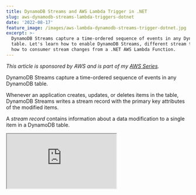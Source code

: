 ```yaml
---
title: DynamoDB Streams and AWS Lambda Trigger in .NET
slug: aws-dynamodb-streams-lambda-triggers-dotnet
date: '2022-08-17'
feature_image: /images/aws-lambda-dynamodb-streams-trigger-dotnet.jpg
excerpt: >-
  DynamoDB Streams capture a time-ordered sequence of events in any DynamoDB
  table. Let's learn how to enable DynamoDB Streams, different stream types and
  how to consumer stream changes from a .NET AWS Lambda Function.
---
```

_This article is sponsored by AWS and is part of my [AWS Series](/tag/aws/)._

DynamoDB Streams capture a time-ordered sequence of events in any DynamoDB table.

Whenever an application creates, updates, or deletes items in the table, DynamoDB Streams writes a stream record with the primary key attributes of the modified items.

A _stream record_ contains information about a data modification to a single item in a DynamoDB table.

<iframe src="https://www.youtube.com/embed/4YzuN4MAFiQ" />

DynamoDB Streams is also referred to as Change Data Capture.

> _DynamoDB Streams ensures a stream record appears exactly once, and the stream records appear n the same sequence as the actual modifications to the item._

DynamoDB streams help decouple core application logic from the effects that happen afterward. It helps with scenarios where you want to replicate data, generate read models of your data, etc. It can also be an alternative for Transactions when you need to update across multiple sources.

In this blog post, let’s learn how to get started with DynamoDB streams, enable them on a DynamoDB table, and use Lambda functions using .NET to handle stream events. We will also look at the different configurations associated with the Lambda Triggers and learn how to handle exceptions and different integration patterns when working with DynamoDB Streams.

## Enabling DynamoDB Streams

DynamoDB Streams can be enabled on a DynamoDB table when creating a new table or after creation.

DynamoDB Streams operate asynchronously and hence do not cause any performance impact on the operations on the DynamoDB table.

The AWS Management Console only supports the stream's creation on existing tables.

Under the Exports and streams section of an existing DynamoDB table, you can Enable/Disable a DynamoDB Stream, as shown below.

![Enable DynamoDB Stream on a Table under the Exports and streams section in the AWS Console.](/images/dynamodb-stream-enable-existing-table.jpg)

### Stream View Types

When enabling a stream, you need to specify the Stream View Type.

Based on the kind of data you need available in the Stream Record, you can choose one of the below four options.

-   `KEYS_ONLY` — Only the key attributes of the modified item.
-   `NEW_IMAGE` — The entire item, as it appears after modification.
-   `OLD_IMAGE` — The entire item, as it appeared before modification.
-   `NEW_AND_OLD_IMAGES` — Both the item's new and old images.

![Select View Type when enabling DynamoDB Stream. This decides the data that is available as part of the stream events raised on changed to items in DynamoDB Table. ](/images/dynamodb-stream-enable-options.jpg)

For this blog post, I am enabling the DynamoDB Stream with _New and old images_ option. This ensures that the Key information and Old and New image data are available as part of the stream record data. The old image contains the data before the modification, and the new image has the data after the modification.

AWS maintains DynamoDB and DynamoDB Streams as two separate endpoints.

Once enabled, you can see the ARN details, the View Type, and any Triggers attached to the Stream, as shown below.

![Once enabled, you can see the Stream details, view type, and attached Triggers under the DynamoDB table details. ](/images/dynamodb-stream-details.jpg)

## Handling DynamoDB Stream Events

Applications can read and process stream records from the DynamoDB Streams.

You can poll the stream and consume the data or integrate with AWS Lambda using DynamoDB Stream triggers to handle stream change events.

To see this in action, let’s first create an AWS Lambda Function using .NET and publish it to the AWS account.

### Create AWS Lambda Function Using .NET

[AWS Lambda](/blog/aws-lambda-net-core/) is Amazon’s answer to serverless computing services. It allows running code with zero administration of the infrastructure that the code is running on.

Make sure to install the AWS Toolkit ([Visual Studio](https://aws.amazon.com/visualstudio/), [Rider](https://aws.amazon.com/rider/), [VS Code](https://aws.amazon.com/visualstudiocode/)) and [set up Credentials for the local development environment](/blog/amazon-credentials-dotnet/).  This helps you quickly develop a .NET application on the AWS infrastructure and deploy them quickly to your AWS Accounts.

[

AWS Lambda For The .NET Developer: How To Easily Get Started

Learn how to get started with AWS Lambda with .NET Core by building out a simple function and deploying to AWS. We will also see how to set up local development environment using the AWS Toolkit.

![](/favicon.ico)Rahul NathRahul Pulikkot Nath

![](/images/aws_lambda.jpg)

](/blog/aws-lambda-net-core)

With the AWS Toolkit installed, select the AWS Lambda Lambda Project template from the new project template and choose the DynamoDB blueprint. This creates a .NET AWS Lambda function template project with a `Function.cs` class with everything required to handle DynamoDB Stream events, as shown below.

```csharp
public class Function
{
    public void FunctionHandler(DynamoDBEvent dynamoEvent, ILambdaContext context)
    {
        context.Logger.LogInformation($"Beginning to process {dynamoEvent.Records.Count} records...");

        foreach (var record in dynamoEvent.Records)
        {
            context.Logger.LogInformation($"Event ID: {record.EventID}");
            context.Logger.LogInformation($"Event Name: {record.EventName}");
            
            / TODO: Add business logic processing the record.Dynamodb object.
        }

        context.Logger.LogInformation("Stream processing complete.");
    }
}

```

The `DynamoDBEvent` class represents a list of Stream Record events (`DynamodbStreamRecord`) coming into the DynamoDB Stream. The Stream record class exposes the Keys and the images (old and new) for the change. Below are the properties that we are interested in.

```csharp
public class StreamRecord
{
    ...
    public Dictionary<string, AttributeValue> Keys;
    public Dictionary<string, AttributeValue> NewImage;
    public Dictionary<string, AttributeValue> OldImage;
}

```

These properties are populated or left empty based on the Stream view type selected when setting up the DynamoDB Stream.

**Deploy Lambda Function**

To publish the Lambda function to the AWS account, you can use the Publish to AWS Lambda option that the AWS Toolkit provides. You can directly publish the new lambda function with your [development environment connected to your AWS account](/blog/amazon-credentials-dotnet/).

I prefer to set up an automated build/deploy pipeline to publish to your AWS Account for real-world applications. Check out the below for an example of how to set up a Lambda Function deployment pipeline from GitHub Actions.

<iframe src="https://www.youtube.com/embed/U96230YlSJA" />

### Setting up AWS Lambda DynamoDB Stream Trigger

AWS Lambda Triggers are helpful to automatically invoke Lambda Functions.

> _A trigger is a Lambda resource or a resource in another service that you configure to invoke your Function in response to lifecycle events, external requests, or on a schedule._

DynamoDB Streams supports adding a Trigger to invoke Lambda Functions automatically. Select the Create Trigger option from the DynamoDB Stream section under _Exports and streams_ of the DynamoDB table.

This prompts you to select the Lambda Function details and the Batch size for the Lambda Trigger. (more on these configurations later in this post).

![Enable Lambda Trigger for a .NET Function on DynamoDB Stream.](/images/dynamodb-stream-add-lambda-trigger.jpg)

Select the Lambda Function we deployed earlier and create a new trigger. You can also see the details of this new Trigger under the actual Lambda Function.

In the AWS Console, navigate to Lambda Functions and the function deployed earlier. Under Configurations → Trigger, we can see the new DynamoDB Trigger as shown below.

![DynamoDB Trigger created under the .NET Lambda function can be seen from the Lambda function in the AWS Console.](/images/dynamodb-stream-lambda-triggers.jpg)

To test the integration, update an item in the DynamoDB User table. It creates a new record into the DynamoDB Stream, which triggers our Lambda Function.

Since all our Lambda Function is logging the details, we can check the CloudWatch logs to see the details.

![Logs in Amazon CloudWatch after updating an item in the DynamoDB table. It triggers the .NET Lambda function, which writes the details to the log.](/images/dynamodb-stream-lambda-trigger-log.jpg)[

How To Log Correctly To AWS CloudWatch From a .NET Application

Learn how to use Amazon CloudWatch when building .NET applications. We will learn how to write logs into CloudWatch, filter the logs, some good practices when logging, learn about Log Analytics, and see how we can filter and view logs across multiple applications.

![](/favicon.ico)Rahul NathRahul Pulikkot Nath

![](/images/logs.jpg)

](/blog/amazon-cloudwatch-logs-dotnet)

## Converting DynamoDB Stream Record to .NET Objects

The `NewImage` and `OldImage` properties on the `StreamRecord` class are of type `Dictionary<string, AttributeValue>`. This is from the [Low-level interfaces](https://docs.aws.amazon.com/amazondynamodb/latest/developerguide/Programming.SDKs.Interfaces.LowLevel.html) supported by DynamoDB.

To convert this information into a rich .NET class instance, we first need to convert this into a Document Model and then to a .NET class. For this, we need to create n instance of the `DynamoDBContext` class, which is already part of the NuGet package added with the DynamoDB template.

Using the `Document.FromAttributeMap` method, we can convert the `OldIamge` and `NewImage` on the DynamoDB StreamRecord to a Document object. Once we have the Document object, we can use the `FromDocument` method on the `DynamoDBContext` to convert it into a rich .NET object.

```csharp
private readonly DynamoDBContext _context;

public void FunctionHandler(DynamoDBEvent dynamoEvent, ILambdaContext context)
{
    foreach (var record in dynamoEvent.Records)
    {
        ...
        var user = GetObject<User>(record.Dynamodb.OldImage);
        context.Logger.LogInformation($"Old Image {JsonSerializer.Serialize(user)}");
        user = GetObject<User>(record.Dynamodb.NewImage);
        context.Logger.LogInformation($"New Image {JsonSerializer.Serialize(user)}");
        / TODO: Add business logic processing the record.Dynamodb object.
    }
}

private T GetObject<T>(Dictionary<string, AttributeValue> image)
{
    var document = Document.FromAttributeMap(image);
    return _context.FromDocument<T>(document);
}

```

The above code shows the updates to the Lambda function to log the Old and new Image details of the User object.

It uses the `GetObject<T>` method to convert the values in the Old/New Image properties to .NET type, User.

We can also use the User object instance to perform business logic and related functionality.

### Lambda Trigger Configurations

The DynamoDB Stream Lambda trigger has additional configuration options. Navigate to the Trigger option under the Lambda Function and Edit the trigger.

![Setting up Lambda Trigger configuration for the DynamoDB Trigger, batch size and batch window, on the .NET Function.](/images/dynamodb-stream-lambda-trigger-edit-configuration.jpg)

**Batch Size and Batch Window**

**Batch size**  is the number of records sent to the Lambda function in each batch. The **Batch window** specifies the maximum amount of time (in seconds) to gather records before invoking the Function.

For a Batch Widow of 30 and Batch Size of 2, it waits for 30 seconds or 2 stream records in the DynamoDB stream, whichever comes first. If after 30 seconds, only 1 stream record is present that is sent to the Lambda Function.

**Event Filtering**

With DynamoDB Stream Lambda trigger, we can specify event filtering to control which stream records are sent to the Lambda function for processing.

You can specify up to five different filters, and if the stream record event satisfies any of the filters, it’s sent to the Lambda Function.

Event filtering works along with batch size. The stream record is added to the batch if it passes any filter criteria.

The [Lambda event filtering rule](https://docs.aws.amazon.com/lambda/latest/dg/invocation-eventfiltering.html) is specified using JSON. The below rule filters for both Insert and Modify actions on DynamoDB item and checks if the `Name` property is equal to 'Rahul Nath'.

```json
{
    "eventName": [
        "INSERT",
        "MODIFY"
    ],
    "dynamodb": {
        "NewImage": {
            "Name": {
                "S": [
                    "Rahul Nath"
                ]
            }
        }
    }
}

```

To apply the Filter rule to the Lambda Function, edit the DynamoDB trigger under the Lambda function and specify the JSON string under Filter criteria.

![JSON Filtering Rule on the DynamoDB Lambda Trigger helps control what records are passed on to the .NET function.](/images/dynamodb-stream-lambda-trigger-filter.jpg)

With the filter specified, only records with the name 'Rahul Nath' will be passed on to the Lambda Function.

**Exception Handling**

Our Lambda function is all wired up and working fine until now.

But what happens when there is an error in processing a Stream Record inside our Function handler?

By default, the DynamoDB stream retries these messages until they are processed successfully. Since DynamoDB Streams ensures a time-ordered delivery, any updates made to items in the DynamoDB Table queue up behind the error stream record. Only once this is processed will the Function continue to receive the new records.

The Lambda Trigger configuration provides options to process and handles these error records so that it does not block the processing of new records. In [another blog post](/blog/aws-dynamodb-streams-lambda-triggers-exception-handling-dotnet/), I will cover the different configurations specific to Error Handling and how to use this. I also cover different integration patterns you can use to process Stream Record events successfully.

[

How to Handle Exceptions When Processing DynamoDB Stream Events in .NET Lambda Function

This article is sponsored by AWS and is part of my AWS Series. DynamoDB Streams capture a time-ordered sequence of events in any DynamoDB table. In a previous blog post, DynamoDB Streams and AWS Lambda Trigger in .NET, we learned how to set up DynamoDB Stream on a DynamoDB table

![](/favicon.ico)Rahul NathRahul Pulikkot Nath

![](/images/aws-lambda-dynamodb-streams-trigger-exception-handling-dotnet.jpg)

](/blog/aws-dynamodb-streams-lambda-triggers-exception-handling-dotnet)

I hope this helped you get started with DynamoDB Streams from a .NET application.
